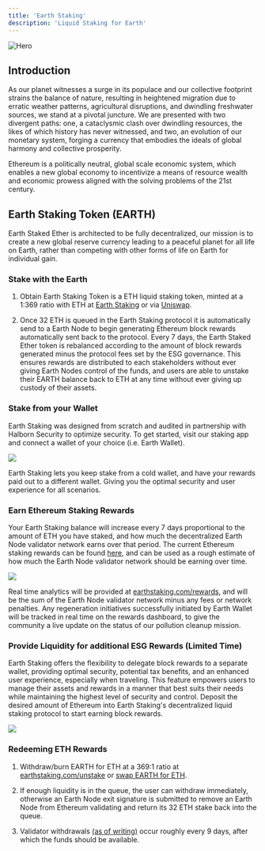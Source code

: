 ```yaml
---
title: 'Earth Staking'
description: 'Liquid Staking for Earth'
---
```


<img
  src="/images/staking.jpg"
  alt="Hero"
/>

## Introduction

As our planet witnesses a surge in its populace and our collective footprint strains the balance of nature, resulting in heightened migration due to erratic weather patterns, agricultural disruptions, and dwindling freshwater sources, we stand at a pivotal juncture. We are presented with two divergent paths: one, a cataclysmic clash over dwindling resources, the likes of which history has never witnessed, and two, an evolution of our monetary system, forging a currency that embodies the ideals of global harmony and collective prosperity.

Ethereum is a politically neutral, global scale economic system, which enables a new global economy to incentivize a means of resource wealth and economic prowess aligned with the solving problems of the 21st century.

## Earth Staking Token (EARTH)

Earth Staked Ether is architected to be fully decentralized, our mission is to create a new global reserve currency leading to a peaceful planet for all life on Earth, rather than competing with other forms of life on Earth for individual gain.

### Stake with the Earth

1. Obtain Earth Staking Token is a ETH liquid staking token, minted at a 1:369 ratio with ETH at [Earth Staking](https://app.earthstaking.com/) or via [Uniswap](https://uniswap.com).

2. Once 32 ETH is queued in the Earth Staking protocol it is automatically send to a Earth Node to begin generating Ethereum block rewards automatically sent back to the protocol. Every 7 days, the Earth Staked Ether token is rebalanced according to the amount of block rewards generated minus the protocol fees set by the ESG governance. 
This ensures rewards are distributed to each stakeholders without ever giving Earth Nodes control of the funds, and users are able to unstake their EARTH balance back to ETH at any time without ever giving up custody of their assets.

### Stake from your Wallet

Earth Staking was designed from scratch and audited in partnership with Halborn Security to optimize security. To get started, visit our staking app and connect a wallet of your choice (i.e. Earth Wallet).

[<img src="/images/connect.png" max-height="200px"/>](https://app.earthstaking.com)

Earth Staking lets you keep stake from a cold wallet, and have your rewards paid out to a different wallet. Giving you the optimal security and user experience for all scenarios.

### Earn Ethereum Staking Rewards

Your Earth Staking balance will increase every 7 days proportional to the amount of ETH you have staked, and how much the decentralized Earth Node validator network earns over that period.
The current Ethereum staking rewards can be found [here](https://ethereum.com/en/staking/), and can be used as a rough estimate of how much the Earth Node validator network should be earning over time.

[<img src="/images/eETH.png" max-height="200px"/>](https://app.earthstaking.com)

Real time analytics will be provided at [earthstaking.com/rewards](https://app.earthstaking.com/rewards), and will be the sum of the Earth Node validator network minus any fees or network penalties. Any regeneration initiatives
successfully initiated by Earth Wallet will be tracked in real time on the rewards dashboard, to give the community a live update on the status of our pollution cleanup mission. 

### Provide Liquidity for additional ESG Rewards (Limited Time)

Earth Staking offers the flexibility to delegate block rewards to a separate wallet, providing optimal security, potential tax benefits, and an enhanced user experience, especially when traveling. 
This feature empowers users to manage their assets and rewards in a manner that best suits their needs while maintaining the highest level of security and control. Deposit the desired amount of Ethereum into Earth Staking's decentralized liquid staking protocol to start earning block rewards. 

[<img src="/images/rewards.png" max-height="200px"/>](https://app.earthstaking.com/rewards)

### Redeeming ETH Rewards

1. Withdraw/burn EARTH for ETH at a 369:1 ratio at [earthstaking.com/unstake](https://earthstaking.com/unstake) or [swap EARTH for ETH](https://uniswap.com).

2. If enough liquidity is in the queue, the user can withdraw immediately, otherwise an Earth Node exit signature is submitted to remove an Earth Node from Ethereum validating and return its 32 ETH stake back into the queue.

3. Validator withdrawals [(as of writing)](https://launchpad.ethereum.com/withdrawals) occur roughly every 9 days, after which the funds should be available.
